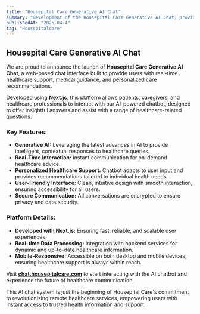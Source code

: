 ```yaml
---
title: "Housepital Care Generative AI Chat"
summary: "Development of the Housepital Care Generative AI Chat, providing personalized healthcare support using advanced AI chat technology."
publishedAt: "2025-04-4"
tag: "Housepitalcare"
---
```


## Housepital Care Generative AI Chat

We are proud to announce the launch of **Housepital Care Generative AI Chat**, a web-based chat interface built to provide users with real-time healthcare support, medical guidance, and personalized care recommendations.

Developed using **Next.js**, this platform allows patients, caregivers, and healthcare professionals to interact with our AI-powered chatbot, designed to offer insightful answers and assist with a range of healthcare-related questions.

### Key Features:
- **Generative AI:** Leveraging the latest advances in AI to provide intelligent, contextual responses to healthcare queries.
- **Real-Time Interaction:** Instant communication for on-demand healthcare advice.
- **Personalized Healthcare Support:** Chatbot adapts to user input and provides recommendations tailored to individual health needs.
- **User-Friendly Interface:** Clean, intuitive design with smooth interaction, ensuring accessibility for all users.
- **Secure Communication:** All conversations are encrypted to ensure privacy and data security.

### Platform Details:
- **Developed with Next.js:** Ensuring fast, reliable, and scalable user experiences.
- **Real-time Data Processing:** Integration with backend services for dynamic and up-to-date healthcare information.
- **Mobile-Responsive:** Accessible on both desktop and mobile devices, ensuring healthcare support is always within reach.

Visit **[chat.housepitalcare.com](https://chat.housepitalcare.com)** to start interacting with the AI chatbot and experience the future of healthcare communication.

This AI chat system is just the beginning of Housepital Care's commitment to revolutionizing remote healthcare services, empowering users with instant access to trusted health information and support.
